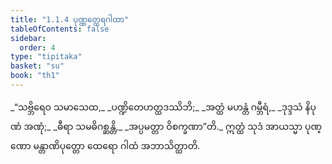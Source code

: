```yaml
---
title: "1.1.4 ပုဏ္ဏတ္ထေရဂါထာ"
tableOfContents: false
sidebar:
  order: 4
type: "tipitaka"
basket: "su"
book: "th1"
---
```



<DynamicBreadcrumb />

<Division number="4" book="th1" e="ch" v="19" p="220">

<Paragraph number="11" type="verses" book="th1">
_“သဗ္ဘိရေဝ သမာသေထ,_  
_ပဏ္ဍိတေဟတ္ထဒဿိဘိ;_  
_အတ္ထံ မဟန္တံ ဂမ္ဘီရံ,_  
_ဒုဒ္ဒသံ နိပုဏံ အဏုံ;_  
_ဓီရာ သမဓိဂစ္ဆန္တိ,_  
_အပ္ပမတ္တာ ဝိစက္ခဏာ”တိ._  

</Paragraph>

<Paragraph number="12" book="th1">
ဣတ္ထံ သုဒံ အာယသ္မာ ပုဏ္ဏော မန္တာဏိပုတ္တော ထေရော ဂါထံ အဘာသိတ္ထာတိ.
</Paragraph>
</Division>